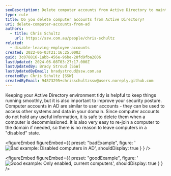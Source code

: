 ```yaml
---
seoDescription: Delete computer accounts from Active Directory to maintain a secure and tidy environment by removing decommissioned devices and improving domain access control.
type: rule
title: Do you delete computer accounts from Active Directory?
uri: delete-computer-accounts-from-ad
authors:
  - title: Chris Schultz
    url: https://ssw.com.au/people/chris-schultz
related:
  - disable-leaving-employee-accounts
created: 2022-06-03T21:16:25.000Z
guid: 3c078816-1abb-456e-96be-28fd9fba2006
lastUpdated: 2024-06-08T03:27:17.000Z
lastUpdatedBy: Brady Stroud [SSW]
lastUpdatedByEmail: bradystroud@ssw.com.au
createdBy: Chris Schultz [SSW]
createdByEmail: 94873295+chrisschultzssw@users.noreply.github.com
---
```


Keeping your Active Directory environment tidy is helpful to keep things running smoothly, but it is also important to improve your security posture.
Computer accounts in AD are similar to user accounts - they can be used to access other systems and data in your domain. Since computer accounts do not hold any useful information, it is safe to delete them when a computer is decommissioned. It is also very easy to re-join a computer to the domain if needed, so there is no reason to leave computers in a "disabled" state.

<figureEmbed figureEmbed={{
  preset: "badExample",
  figure: '![Bad example: Disabled computers in AD](disabled-pcs.png)',
  shouldDisplay: true
} } />


<figureEmbed figureEmbed={{
  preset: "goodExample",
  figure: '![Good example: Only enabled, current computers](enabled-pcs.png)',
  shouldDisplay: true
} } />
